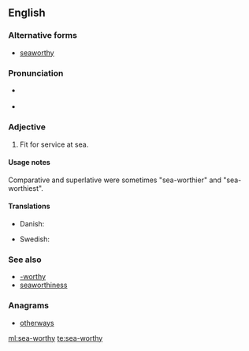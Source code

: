 ==English==

===Alternative forms===
* [[seaworthy]]

===Pronunciation===
* {{a|RP}} {{IPA|/ˈsiːwɜːði/|lang=en}}
* {{a|GenAm}} {{IPA|/ˈsiːwɝði/|lang=en}}

===Adjective===
{{en-adj|head=[[sea]]-[[worthy]]}}

# Fit for service at sea.

====Usage notes====
Comparative and superlative were sometimes "sea-worthier" and "sea-worthiest".

====Translations====
{{trans-top|fit for service at sea}}
* Danish: {{t|da|sødygtig}}
{{trans-mid}}
* Swedish: {{t|sv|sjövärdig}}
{{trans-bottom}}

===See also===
* [[-worthy]]
* [[seaworthiness]]

===Anagrams===
* [[otherways#English|otherways]]

[[ml:sea-worthy]]
[[te:sea-worthy]]